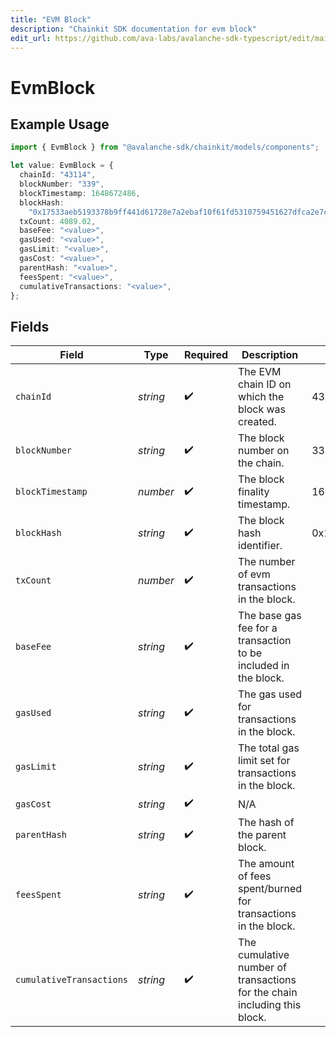 ```yaml
---
title: "EVM Block"
description: "Chainkit SDK documentation for evm block"
edit_url: https://github.com/ava-labs/avalanche-sdk-typescript/edit/main/chainkit/docs/models/components/evmblock.md
---
```


# EvmBlock

## Example Usage

```typescript
import { EvmBlock } from "@avalanche-sdk/chainkit/models/components";

let value: EvmBlock = {
  chainId: "43114",
  blockNumber: "339",
  blockTimestamp: 1648672486,
  blockHash:
    "0x17533aeb5193378b9ff441d61728e7a2ebaf10f61fd5310759451627dfca2e7c",
  txCount: 4089.02,
  baseFee: "<value>",
  gasUsed: "<value>",
  gasLimit: "<value>",
  gasCost: "<value>",
  parentHash: "<value>",
  feesSpent: "<value>",
  cumulativeTransactions: "<value>",
};
```

## Fields

| Field                                                                     | Type                                                                      | Required                                                                  | Description                                                               | Example                                                                   |
| ------------------------------------------------------------------------- | ------------------------------------------------------------------------- | ------------------------------------------------------------------------- | ------------------------------------------------------------------------- | ------------------------------------------------------------------------- |
| `chainId`                                                                 | *string*                                                                  | :heavy_check_mark:                                                        | The EVM chain ID on which the block was created.                          | 43114                                                                     |
| `blockNumber`                                                             | *string*                                                                  | :heavy_check_mark:                                                        | The block number on the chain.                                            | 339                                                                       |
| `blockTimestamp`                                                          | *number*                                                                  | :heavy_check_mark:                                                        | The block finality timestamp.                                             | 1648672486                                                                |
| `blockHash`                                                               | *string*                                                                  | :heavy_check_mark:                                                        | The block hash identifier.                                                | 0x17533aeb5193378b9ff441d61728e7a2ebaf10f61fd5310759451627dfca2e7c        |
| `txCount`                                                                 | *number*                                                                  | :heavy_check_mark:                                                        | The number of evm transactions in the block.                              |                                                                           |
| `baseFee`                                                                 | *string*                                                                  | :heavy_check_mark:                                                        | The base gas fee for a transaction to be included in the block.           |                                                                           |
| `gasUsed`                                                                 | *string*                                                                  | :heavy_check_mark:                                                        | The gas used for transactions in the block.                               |                                                                           |
| `gasLimit`                                                                | *string*                                                                  | :heavy_check_mark:                                                        | The total gas limit set for transactions in the block.                    |                                                                           |
| `gasCost`                                                                 | *string*                                                                  | :heavy_check_mark:                                                        | N/A                                                                       |                                                                           |
| `parentHash`                                                              | *string*                                                                  | :heavy_check_mark:                                                        | The hash of the parent block.                                             |                                                                           |
| `feesSpent`                                                               | *string*                                                                  | :heavy_check_mark:                                                        | The amount of fees spent/burned for transactions in the block.            |                                                                           |
| `cumulativeTransactions`                                                  | *string*                                                                  | :heavy_check_mark:                                                        | The cumulative number of transactions for the chain including this block. |                                                                           |
